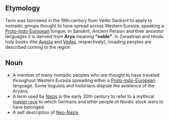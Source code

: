 ==Etymology==
Term was borrowed in the 19th century from Vedic Sanksrit to apply to nomadic groups thought to have spread across Western Eurasia, speaking a [[Proto-Indo-European]] tongue. In Sanskrit, Ancient Persian and their ancestor languages it is derived from '''Arya''' meaning '''"noble"'''. In Zorastrian and Hindu holy books (the [[Avesta]] and [[Vedas]], respectively), invading peoples are described coming to the region 

==Noun==
*A member of many nomadic peoples who are thought to have traveled throughout Western Eurasia spreading either a [[Proto-Indo-European]] language. Some linguists and historians dispute the existence of the Aryans.
*A term used by [[Nazis]] in the early 20th century to refer to a mythical [[master race]] to which Germans and other people of Nordic stock were to have belonged.
*A self description of [[Neo-Nazis]].